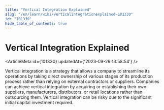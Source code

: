```yaml
---
title: "Vertical Integration Explained"
slug: "/en/learn/wiki/verticalintegrationexplained-101330"
id: "101330"
hide_table_of_contents: true
---
```



# Vertical Integration Explained

<ArticleMeta id={101330} updatedAt={'2023-09-26 13:58:54'} />
<div className='border-solid border-b border-t-0 my-4 border-[var(--ifm-color-gray-300)]' />

Vertical integration is a strategy that allows a company to streamline its operations by taking direct ownership of various stages of its production process rather than relying on external contractors or suppliers. Companies can achieve vertical integration by acquiring or establishing their own suppliers, manufacturers, distributors, or retail locations rather than outsourcing them. Vertical integration can be risky due to the significant initial capital investment required.
